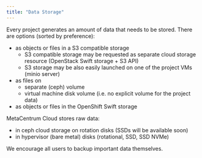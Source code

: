 ```yaml
---
title: "Data Storage"
---
```

Every project generates an amount of data that needs to be stored. There are options (sorted by preference):

- as objects or files in a S3 compatible storage
    - S3 compatible storage may be requested as separate cloud storage resource (OpenStack Swift storage + S3 API)
    - S3 storage may be also easily launched on one of the project VMs (minio server)
- as files on
    - separate (ceph) volume
    - virtual machine disk volume (i.e. no explicit volume for the project data)
- as objects or files in the OpenShift Swift storage

MetaCentrum Cloud stores raw data:

- in ceph cloud storage on rotation disks (SSDs will be available soon)
- in hypervisor (bare metal) disks (rotational, SSD, SSD NVMe)

We encourage all users to backup important data themselves.
